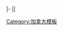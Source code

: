 |- 
|{{Canadian politics/party colours/Progressive Canadian}}|<noinclude>

[[Category:加拿大模板]]
</noinclude>